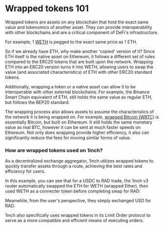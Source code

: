 # Wrapped tokens 101

Wrapped tokens are assets on any blockchain that hold the exact same value and tokenomics of another asset. They can provide interoperability with other blockchains and are a critical component of DeFi's infrastructure.

For example, 1 [WETH](https://weth.io/) is pegged to the exact same price as 1 ETH. 

So if we already have ETH, why make another 'copied' version of it? Since ETH itself is the native asset on Ethereum, it follows a different set of rules compared to the ERC20 tokens that are built upon the network. Wrapping ETH into an ERC20 version turns it into WETH, allowing users to swap the value (and associated characteristics) of ETH with other ERC20 standard tokens. 

Additionally, wrapping a token or a native asset can allow it to be interoperable with other external blockchains. For example, the Binance Smart Chain equivalent of ETH, still holds the same value as regular ETH, but follows the BEP20 standard. 

The wrapping process also allows assets to assume the characteristics of the network it is being wrapped on. For example, [wrapped Bitcoin (WBTC)](https://wbtc.network/) is essentially Bitcoin, but built on Ethereum. It still holds the same monetary value as real BTC, however it can be sent at much faster speeds on Ethereum. Not only does wrapping provide higher efficiency, it also can significantly reduce the fees for moving similar forms of value.

### How are wrapped tokens used on 1inch?

As a decentralized exchange aggregator, 1inch utilizes wrapped tokens to quickly transfer assets through a route, achieving the best rates and efficiency for users. 

In this example, you can see that for a USDC to RAD trade, the 1inch v3 router automatically swapped the ETH for WETH (wrapped Ether), then used WETH as a connecter token before completing swap for RAD:

Meanwhile, from the user's perspective, they simply exchanged USD for RAD.

1inch also specifically uses wrapped tokens in its Limit Order protocol to serve as a more compatible and efficient means of executing orders.
